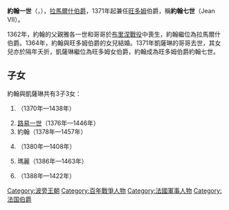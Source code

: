 {{Unreferenced|time=2020-09-27T01:57:37+00:00}}
{{Infobox noble
| name        = 約翰一世
| title       = 拉馬爾什伯爵
| image       = JanBourbon katerinavEndome.jpg
| caption     = 約翰一世和妻子凱薩琳
| birth_date  = 1344年
| death_date  = {{Death date and age|1393|6|11|1344|df=y}}
| noble family= [[波旁王朝|波旁家族]]
| father      = [[雅各一世_(拉馬爾什)|雅各一世]]
| mother      = 沙蒂永的讓娜
}}
'''約翰一世'''（{{lang-fr|Jean I}}，{{bd|1344年||1393年|6月11日}}），[[馬爾什|拉馬爾什伯爵]]，1371年起兼任[[旺多姆|旺多姆]]伯爵，稱'''約翰七世'''（Jean VII）。

1362年，約翰的父親雅各一世和哥哥{{link-en|拉馬爾什的皮埃爾|Peter II, Count of La Marche|皮埃爾}}於[[布里涅戰役|布里涅戰役]]中喪生，約翰繼位為拉馬爾什伯爵。1364年，約翰與旺多姆伯爵{{link-en|約翰六世 (旺多姆)|John VI of Vendôme|約翰六世}}的女兒{{link-en|旺多姆的凱薩琳|Catherine of Vendôme|凱薩琳}}結婚。1371年凱薩琳的哥哥{{link-fr|布夏七世|Bouchard VII de Vendôme}}去世，其女兒亦於隔年夭折，凱薩琳繼位為旺多姆女伯爵，約翰成為旺多姆伯爵約翰七世。

== 子女 ==
約翰與凱薩琳共有3子3女：
# {{link-en|雅各二世|James II, Count of La Marche}}（1370年—1438年）
# [[路易一世_(旺多姆)|路易一世]]（1376年—1446年）
# 約翰（1378年—1457年）
# {{link-en|波旁的安妮|Anne de Bourbon|安妮}}（1380年—1408年）
# 瑪麗（1386年—1463年）
# {{link-en|波旁的夏洛特|Charlotte of Bourbon, Queen of Cyprus|夏洛特}}（1388年—1422年）

{{S-start}}
{{S-hou|[[波旁家族|波旁家族]]||1344年|1393年|6月11日|[[卡佩王朝|卡佩王朝]]}}
{{S-reg|fr}}
{{S-bef|before={{link-en|拉馬爾什的皮埃爾|Peter II, Count of La Marche|皮埃爾二世}}}}
{{S-ttl|title=[[馬爾什|拉馬爾什伯爵]]|years=1362年–1393年}}
{{S-aft|after={{link-en|雅各二世|James II, Count of La Marche}}及{{link-en|旺多姆的凱薩琳|Catherine of Vendôme|凱薩琳}}}}
{{S-bef|rows=2|before={{link-fr|布夏七世|Bouchard VII de Vendôme}}}}
{{S-ttl|title=卡斯特爾伯爵|years=1374年–1393年|regent1={{link-en|旺多姆的凱薩琳|Catherine of Vendôme|凱薩琳}}}}
{{S-aft|after={{link-en|雅各二世|James II, Count of La Marche}}及{{link-en|旺多姆的凱薩琳|Catherine of Vendôme|凱薩琳}}}}
{{S-ttl|title=[[旺多姆伯爵|旺多姆伯爵]]|years=1374年–1393年|regent1={{link-en|旺多姆的凱薩琳|Catherine of Vendôme|凱薩琳}}}}
{{S-aft|after=[[路易一世_(旺多姆)|路易一世]]及{{link-en|旺多姆的凱薩琳|Catherine of Vendôme|凱薩琳}}}}
{{End}}

{{DEFAULTSORT:Bourbon-La Marche, Jean}}
[[Category:波旁王朝|Category:波旁王朝]]
[[Category:百年戰爭人物|Category:百年戰爭人物]]
[[Category:法國軍事人物|Category:法國軍事人物]]
[[Category:法国伯爵|Category:法国伯爵]]